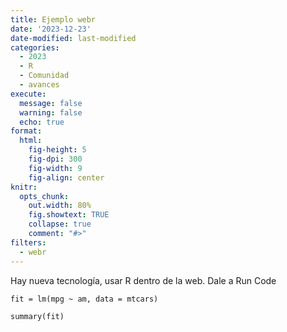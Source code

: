 ```yaml
---
title: Ejemplo webr
date: '2023-12-23'
date-modified: last-modified
categories:
  - 2023
  - R
  - Comunidad
  - avances
execute: 
  message: false
  warning: false
  echo: true
format: 
  html: 
    fig-height: 5
    fig-dpi: 300
    fig-width: 9
    fig-align: center
knitr:
  opts_chunk:
    out.width: 80%
    fig.showtext: TRUE
    collapse: true
    comment: "#>"
filters:
  - webr
---
```


Hay nueva tecnología, usar R dentro de la web. Dale a Run Code

```webr-r
fit = lm(mpg ~ am, data = mtcars)

summary(fit)
```

